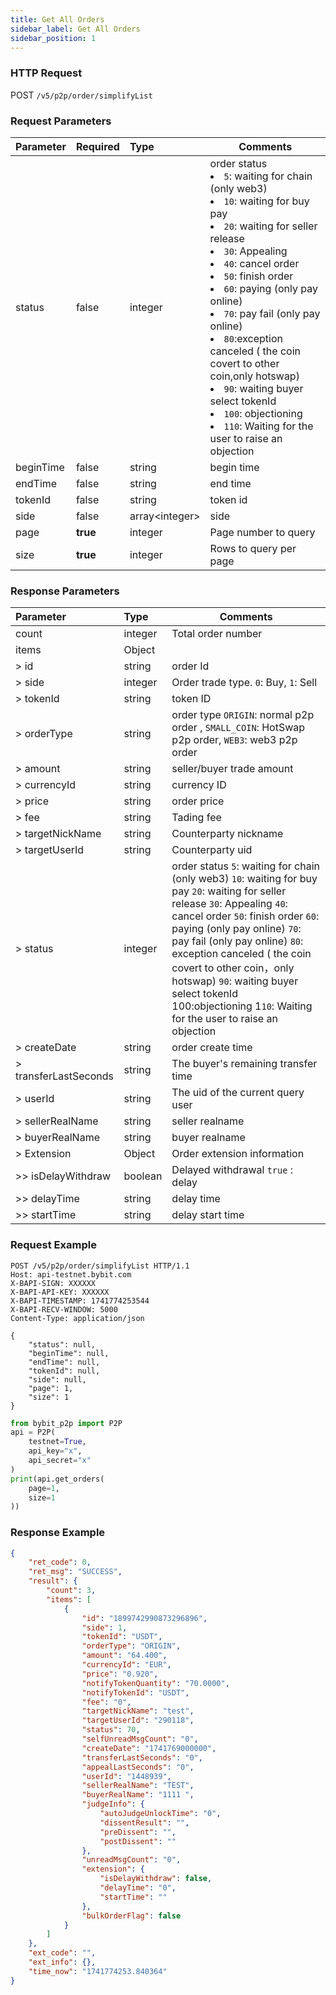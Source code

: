 ```yaml
---
title: Get All Orders
sidebar_label: Get All Orders
sidebar_position: 1
---
```


### HTTP Request
POST `/v5/p2p/order/simplifyList`

### Request Parameters
| Parameter | Required | Type | Comments|
|:----- |:-------|:-----|------ |
|status|false|integer|order status <li><code>5</code>: waiting for chain (only web3)</li><li><code>10</code>: waiting for buy pay</li><li><code>20</code>: waiting for seller release</li><li><code>30</code>: Appealing</li><li><code>40</code>: cancel order</li><li><code>50</code>: finish order</li><li><code>60</code>: paying (only pay online)</li><li><code>70</code>: pay fail (only pay online)</li><li><code>80</code>:exception canceled ( the coin covert to other coin,only hotswap)</li><li><code>90</code>: waiting buyer select tokenId</li><li><code>100</code>: objectioning</li><li><code>110</code>: Waiting for the user to raise an objection</li>|
|beginTime|false|string|begin time|
|endTime|false|string|end time|
|tokenId|false|string|token id|
|side|false|array&lt;integer&gt;|side|
|page|**true**|integer|Page number to query|
|size|**true**|integer|Rows to query per page|

### Response Parameters
| Parameter | Type | Comments|
|:----- |:-----|----- |
|count |integer |Total order number |
|items |Object ||
|> id|string|order Id|
|> side|integer|Order trade type. `0`: Buy, `1`: Sell|
|> tokenId|string|token ID|
|> orderType|string|order type `ORIGIN`: normal p2p order , `SMALL_COIN`: HotSwap p2p order, `WEB3`: web3 p2p order|
|> amount|string|seller/buyer trade amount|
|> currencyId|string|currency ID|
|> price|string|order price|
|> fee|string|Tading fee|
|> targetNickName|string|Counterparty nickname|
|> targetUserId|string|Counterparty uid|
|> status|integer|order status `5`: waiting for chain (only web3) `10`: waiting for buy pay `20`: waiting for seller release `30`: Appealing `40`: cancel order `50`: finish order `60`: paying (only pay online) `70`: pay fail (only pay online) `80`: exception canceled ( the coin covert to other coin，only hotswap) `90`: waiting buyer select tokenId 100:objectioning 1`10`: Waiting for the user to raise an objection|
|> createDate|string|order create time|
|> transferLastSeconds|string|The buyer's remaining transfer time|
|> userId|string|The uid of the current query user|
|> sellerRealName|string|seller realname|
|> buyerRealName|string|buyer realname|
|> Extension|Object|Order extension information|
|>> isDelayWithdraw|boolean|Delayed withdrawal `true` : delay|
|>> delayTime|string|delay time|
|>> startTime|string|delay start time|

### Request Example

<Tabs groupId="programming-languages">
<TabItem value="http" label="HTTP">

```http
POST /v5/p2p/order/simplifyList HTTP/1.1
Host: api-testnet.bybit.com
X-BAPI-SIGN: XXXXXX
X-BAPI-API-KEY: XXXXXX
X-BAPI-TIMESTAMP: 1741774253544
X-BAPI-RECV-WINDOW: 5000
Content-Type: application/json

{
    "status": null,
    "beginTime": null,
    "endTime": null,
    "tokenId": null,
    "side": null,
    "page": 1,
    "size": 1
}
```

</TabItem>
<TabItem value="python" label="Python">

```python
from bybit_p2p import P2P
api = P2P(
    testnet=True,
    api_key="x",
    api_secret="x"
)
print(api.get_orders(
    page=1,
    size=1
))
```

</TabItem>
</Tabs>

### Response Example

```json
{
    "ret_code": 0,
    "ret_msg": "SUCCESS",
    "result": {
        "count": 3,
        "items": [
            {
                "id": "1899742990873296896",
                "side": 1,
                "tokenId": "USDT",
                "orderType": "ORIGIN",
                "amount": "64.400",
                "currencyId": "EUR",
                "price": "0.920",
                "notifyTokenQuantity": "70.0000",
                "notifyTokenId": "USDT",
                "fee": "0",
                "targetNickName": "test",
                "targetUserId": "290118",
                "status": 70,
                "selfUnreadMsgCount": "0",
                "createDate": "1741769000000",
                "transferLastSeconds": "0",
                "appealLastSeconds": "0",
                "userId": "1448939",
                "sellerRealName": "TEST",
                "buyerRealName": "1111 ",
                "judgeInfo": {
                    "autoJudgeUnlockTime": "0",
                    "dissentResult": "",
                    "preDissent": "",
                    "postDissent": ""
                },
                "unreadMsgCount": "0",
                "extension": {
                    "isDelayWithdraw": false,
                    "delayTime": "0",
                    "startTime": ""
                },
                "bulkOrderFlag": false
            }
        ]
    },
    "ext_code": "",
    "ext_info": {},
    "time_now": "1741774253.840364"
}
```
